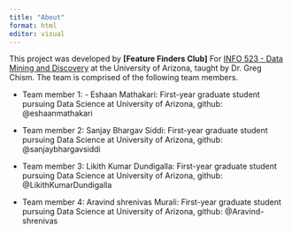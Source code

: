 ```yaml
---
title: "About"
format: html
editor: visual
---
```


This project was developed by **\[Feature Finders Club\]** For [INFO 523 - Data Mining and Discovery](https://datamineaz.org/) at the University of Arizona, taught by Dr. Greg Chism. The team is comprised of the following team members.

-   Team member 1: - Eshaan Mathakari: First-year graduate student pursuing Data Science at University of Arizona, github: @eshaanmathakari

-   Team member 2: Sanjay Bhargav Siddi: First-year graduate student pursuing Data Science at University of Arizona, github: @sanjaybhargavsiddi

-   Team member 3: Likith Kumar Dundigalla: First-year graduate student pursuing Data Science at University of Arizona, github: @LikithKumarDundigalla

-   Team member 4: Aravind shrenivas Murali: First-year graduate student pursuing Data Science at University of Arizona, github: @Aravind-shrenivas
